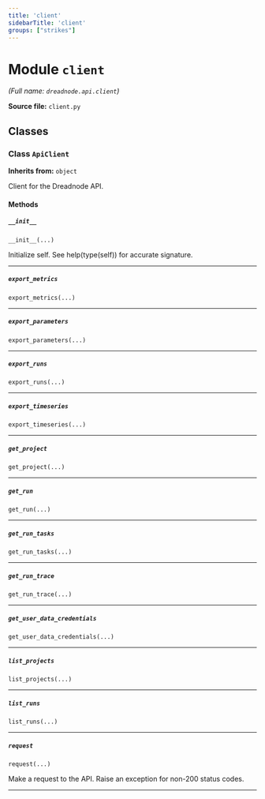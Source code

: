 ```yaml
---
title: 'client'
sidebarTitle: 'client'
groups: ["strikes"]
---
```


# Module `client`

*(Full name: `dreadnode.api.client`)*

**Source file:** `client.py`

## Classes


### Class `ApiClient`

**Inherits from:** `object`

Client for the Dreadnode API.

#### Methods

##### `__init__`

`__init__(...)`

Initialize self.  See help(type(self)) for accurate signature.

---

##### `export_metrics`

`export_metrics(...)`

---

##### `export_parameters`

`export_parameters(...)`

---

##### `export_runs`

`export_runs(...)`

---

##### `export_timeseries`

`export_timeseries(...)`

---

##### `get_project`

`get_project(...)`

---

##### `get_run`

`get_run(...)`

---

##### `get_run_tasks`

`get_run_tasks(...)`

---

##### `get_run_trace`

`get_run_trace(...)`

---

##### `get_user_data_credentials`

`get_user_data_credentials(...)`

---

##### `list_projects`

`list_projects(...)`

---

##### `list_runs`

`list_runs(...)`

---

##### `request`

`request(...)`

Make a request to the API. Raise an exception for non-200 status codes.

---


